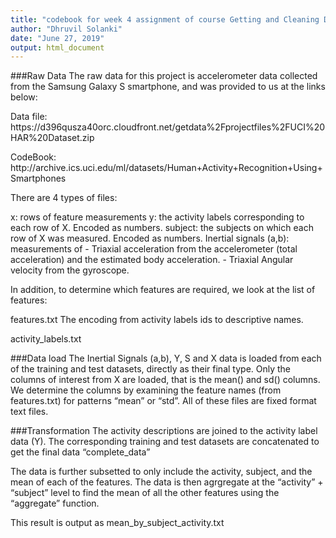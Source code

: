 ```yaml
---
title: "codebook for week 4 assignment of course Getting and Cleaning Data"
author: "Dhruvil Solanki"
date: "June 27, 2019"
output: html_document
---
```


###Raw Data
The raw data for this project is accelerometer data collected from the Samsung Galaxy S smartphone, and was provided to us at the links below:

Data file: https://d396qusza40orc.cloudfront.net/getdata%2Fprojectfiles%2FUCI%20HAR%20Dataset.zip

CodeBook: http://archive.ics.uci.edu/ml/datasets/Human+Activity+Recognition+Using+Smartphones


There are 4 types of files:

x: rows of feature measurements
y: the activity labels corresponding to each row of X. Encoded as numbers.
subject: the subjects on which each row of X was measured. Encoded as numbers.
Inertial signals (a,b): measurements of 
                  - Triaxial acceleration from the accelerometer (total                      acceleration) and the estimated body acceleration. 
                  - Triaxial Angular velocity from the gyroscope. 

In addition, to determine which features are required, we look at the list of features:

features.txt
The encoding from activity labels ids to descriptive names.

activity_labels.txt


###Data load
The Inertial Signals (a,b), Y, S and X data is loaded from each of the training and test datasets, directly as their final type.
Only the columns of interest from X are loaded, that is the mean() and sd() columns. We determine the columns by examining the feature names (from features.txt) for patterns “mean” or “std”.
All of these files are fixed format text files.

###Transformation
The activity descriptions are joined to the activity label data (Y).
The corresponding training and test datasets are concatenated to get the final data "complete_data" 

The data is further subsetted to only include the activity, subject, and the mean of each of the features.
The data is then agrgregate at the "activity" + "subject" level to find the mean of all the other features using the "aggregate" function.

This result is output as mean_by_subject_activity.txt


